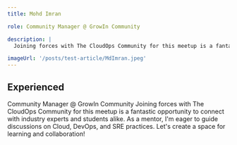```yaml
---
title: Mohd Imran

role: Community Manager @ GrowIn Community 

description: |
  Joining forces with The CloudOps Community for this meetup is a fantastic opportunity to connect with industry experts and students alike. As a mentor, I'm eager to guide discussions on Cloud, DevOps, and SRE practices. Let's create a space for learning and collaboration!

imageUrl: '/posts/test-article/MdImran.jpeg'
---
```


## Experienced

Community Manager @ GrowIn Community 
Joining forces with The CloudOps Community for this meetup is a fantastic opportunity to connect with industry experts and students alike. As a mentor, I'm eager to guide discussions on Cloud, DevOps, and SRE practices. Let's create a space for learning and collaboration!

